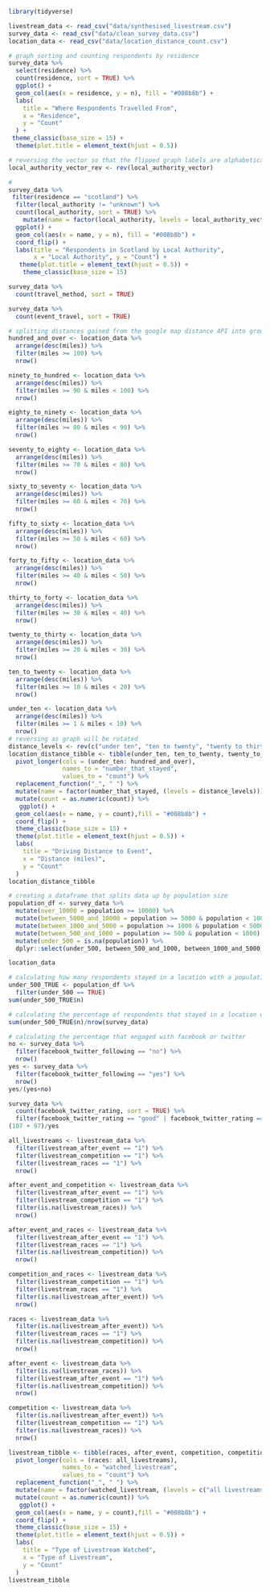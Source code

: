 ```r
library(tidyverse)
```

```r
livestream_data <- read_csv("data/synthesised_livestream.csv")
survey_data <- read_csv("data/clean_survey_data.csv")
location_data <- read_csv("data/location_distance_count.csv")
```

```r
# graph sorting and counting respondents by residence
survey_data %>% 
  select(residence) %>% 
  count(residence, sort = TRUE) %>% 
  ggplot() +
  geom_col(aes(x = residence, y = n), fill = "#008b8b") +
  labs(
    title = "Where Respondents Travelled From",
    x = "Residence",
    y = "Count"
  ) +
 theme_classic(base_size = 15) +
  theme(plot.title = element_text(hjust = 0.5))
```
```r
# reversing the vector so that the flipped graph labels are alphabetical from A-Z
local_authority_vector_rev <- rev(local_authority_vector)
```

```r
# 
survey_data %>% 
 filter(residence == "scotland") %>% 
  filter(local_authority != "unknown") %>% 
  count(local_authority, sort = TRUE) %>% 
    mutate(name = factor(local_authority, levels = local_authority_vector_rev)) %>%
  ggplot() +
  geom_col(aes(x = name, y = n), fill = "#008b8b") +
  coord_flip() +
  labs(title = "Respondents in Scotland by Local Authority",
       x = "Local Authority", y = "Count") +
   theme(plot.title = element_text(hjust = 0.5)) +
    theme_classic(base_size = 15)
```

```r
survey_data %>% 
  count(travel_method, sort = TRUE)
```
```r
survey_data %>% 
  count(event_travel, sort = TRUE)
```

```r
# splitting distances gained from the google map distance API into groups
hundred_and_over <- location_data %>% 
  arrange(desc(miles)) %>% 
  filter(miles >= 100) %>% 
  nrow()

ninety_to_hundred <- location_data %>% 
  arrange(desc(miles)) %>% 
  filter(miles >= 90 & miles < 100) %>% 
  nrow()

eighty_to_ninety <- location_data %>% 
  arrange(desc(miles)) %>% 
  filter(miles >= 80 & miles < 90) %>% 
  nrow()

seventy_to_eighty <- location_data %>% 
  arrange(desc(miles)) %>% 
  filter(miles >= 70 & miles < 80) %>% 
  nrow()

sixty_to_seventy <- location_data %>% 
  arrange(desc(miles)) %>% 
  filter(miles >= 60 & miles < 70) %>% 
  nrow()

fifty_to_sixty <- location_data %>% 
  arrange(desc(miles)) %>% 
  filter(miles >= 50 & miles < 60) %>% 
  nrow()

forty_to_fifty <- location_data %>% 
  arrange(desc(miles)) %>% 
  filter(miles >= 40 & miles < 50) %>% 
  nrow()

thirty_to_forty <- location_data %>% 
  arrange(desc(miles)) %>% 
  filter(miles >= 30 & miles < 40) %>% 
  nrow()

twenty_to_thirty <- location_data %>% 
  arrange(desc(miles)) %>% 
  filter(miles >= 20 & miles < 30) %>% 
  nrow()

ten_to_twenty <- location_data %>% 
  arrange(desc(miles)) %>% 
  filter(miles >= 10 & miles < 20) %>% 
  nrow()

under_ten <- location_data %>% 
  arrange(desc(miles)) %>% 
  filter(miles >= 1 & miles < 10) %>% 
  nrow()
# reversing as graph will be rotated
distance_levels <- rev(c("under ten", "ten to twenty", "twenty to thirty", "thirty to forty", "forty to fifty", "fifty to sixty", "sixty to seventy", "seventy to eighty", "eighty to ninety", "ninety to hundred", "hundred and over"))
location_distance_tibble <- tibble(under_ten, ten_to_twenty, twenty_to_thirty, thirty_to_forty, forty_to_fifty, fifty_to_sixty, sixty_to_seventy, seventy_to_eighty, eighty_to_ninety, ninety_to_hundred, hundred_and_over) %>% 
  pivot_longer(cols = (under_ten: hundred_and_over), 
               names_to = "number_that_stayed",
               values_to = "count") %>% 
  replacement_function("_", " ") %>%
  mutate(name = factor(number_that_stayed, (levels = distance_levels))) %>% 
  mutate(count = as.numeric(count)) %>% 
   ggplot() +
  geom_col(aes(x = name, y = count),fill = "#008b8b") +
  coord_flip() +
  theme_classic(base_size = 15) +
  theme(plot.title = element_text(hjust = 0.5)) +
  labs(
    title = "Driving Distance to Event",
    x = "Distance (miles)",
    y = "Count"
  ) 
location_distance_tibble
```

```r
# creating a dataframe that splits data up by population size
population_df <- survey_data %>% 
  mutate(over_10000 = population >= 10000) %>% 
  mutate(between_5000_and_10000 = population >= 5000 & population < 10000) %>% 
  mutate(between_1000_and_5000 = population >= 1000 & population < 5000) %>% 
  mutate(between_500_and_1000 = population >= 500 & population < 1000) %>% 
  mutate(under_500 = is.na(population)) %>%  
  dplyr::select(under_500, between_500_and_1000, between_1000_and_5000, between_5000_and_10000, over_10000)
```

```r
location_data
```

```r
# calculating how many respondents stayed in a location with a population of under 500
under_500_TRUE <- population_df %>% 
  filter(under_500 == TRUE) 
sum(under_500_TRUE$n)
``` 
```r
# calculating the percentage of respondents that stayed in a location with a population of under 500
sum(under_500_TRUE$n)/nrow(survey_data)
```
```r
# calculating the percentage that engaged with facebook or twitter
no <- survey_data %>% 
  filter(facebook_twitter_following == "no") %>% 
  nrow() 
yes <- survey_data %>% 
  filter(facebook_twitter_following == "yes") %>% 
  nrow() 
yes/(yes+no)
```
```r
survey_data %>%
  count(facebook_twitter_rating, sort = TRUE) %>% 
  filter(facebook_twitter_rating == "good" | facebook_twitter_rating == "excellent") 
(107 + 97)/yes
```
```r
all_livestreams <- livestream_data %>% 
  filter(livestream_after_event == "1") %>% 
  filter(livestream_competition == "1") %>% 
  filter(livestream_races == "1") %>% 
  nrow()
```
```r
after_event_and_competition <- livestream_data %>% 
  filter(livestream_after_event == "1") %>% 
  filter(livestream_competition == "1") %>% 
  filter(is.na(livestream_races)) %>% 
  nrow()
```
```r
after_event_and_races <- livestream_data %>% 
  filter(livestream_after_event == "1") %>% 
  filter(livestream_races == "1") %>% 
  filter(is.na(livestream_competition)) %>% 
  nrow()
```
```r
competition_and_races <- livestream_data %>% 
  filter(livestream_competition == "1") %>% 
  filter(livestream_races == "1") %>% 
  filter(is.na(livestream_after_event)) %>% 
  nrow()
```
```r
races <- livestream_data %>% 
  filter(is.na(livestream_after_event)) %>% 
  filter(livestream_races == "1") %>% 
  filter(is.na(livestream_competition)) %>% 
  nrow()
```
```r
after_event <- livestream_data %>% 
  filter(is.na(livestream_races)) %>% 
  filter(livestream_after_event == "1") %>% 
  filter(is.na(livestream_competition)) %>% 
  nrow()
```
```r
competition <- livestream_data %>% 
  filter(is.na(livestream_after_event)) %>% 
  filter(livestream_competition == "1") %>% 
  filter(is.na(livestream_races)) %>% 
  nrow()
```

```r
livestream_tibble <- tibble(races, after_event, competition, competition_and_races, after_event_and_races, after_event_and_competition, all_livestreams) %>% 
  pivot_longer(cols = (races: all_livestreams), 
               names_to = "watched_livestream",
               values_to = "count") %>% 
  replacement_function("_", " ") %>%
  mutate(name = factor(watched_livestream, (levels = c("all livestreams", "competition and races", "after event and races", "after event and competition", "races", "competition", "after event")))) %>% 
  mutate(count = as.numeric(count)) %>% 
   ggplot() +
  geom_col(aes(x = name, y = count),fill = "#008b8b") +
  coord_flip() +
  theme_classic(base_size = 15) +
  theme(plot.title = element_text(hjust = 0.5)) +
  labs(
    title = "Type of Livestream Watched",
    x = "Type of Livestream",
    y = "Count"
  ) 
livestream_tibble
```

